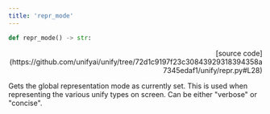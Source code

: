 ```yaml
---
title: 'repr_mode'
---
```


```python
def repr_mode() -> str:
```

<p align="right">[source code](https://github.com/unifyai/unify/tree/72d1c9197f23c30843929318394358a7345edaf1/unify/repr.py#L28)</p>

Gets the global representation mode as currently set. This is used when representing
the various unify types on screen. Can be either "verbose" or "concise".